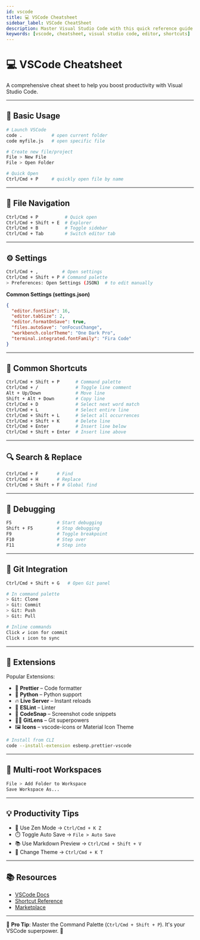 ```yaml
---
id: vscode
title: 💻 VSCode Cheatsheet
sidebar_label: VSCode CheatSheet
description: Master Visual Studio Code with this quick reference guide
keywords: [vscode, cheatsheet, visual studio code, editor, shortcuts]
---
```


# 💻 VSCode Cheatsheet

A comprehensive cheat sheet to help you boost productivity with Visual Studio Code.

---

## 🚀 Basic Usage

```bash
# Launch VSCode
code .           # open current folder
code myfile.js   # open specific file

# Create new file/project
File > New File
File > Open Folder

# Quick Open
Ctrl/Cmd + P     # quickly open file by name
```

---

## 📁 File Navigation

```bash
Ctrl/Cmd + P          # Quick open
Ctrl/Cmd + Shift + E  # Explorer
Ctrl/Cmd + B          # Toggle sidebar
Ctrl/Cmd + Tab        # Switch editor tab
```

---

## ⚙️ Settings

```bash
Ctrl/Cmd + ,         # Open settings
Ctrl/Cmd + Shift + P # Command palette
> Preferences: Open Settings (JSON)  # to edit manually
```

**Common Settings (settings.json)**

```json
{
  "editor.fontSize": 16,
  "editor.tabSize": 2,
  "editor.formatOnSave": true,
  "files.autoSave": "onFocusChange",
  "workbench.colorTheme": "One Dark Pro",
  "terminal.integrated.fontFamily": "Fira Code"
}
```

---

## 🧠 Common Shortcuts

```bash
Ctrl/Cmd + Shift + P      # Command palette
Ctrl/Cmd + /              # Toggle line comment
Alt + Up/Down             # Move line
Shift + Alt + Down        # Copy line
Ctrl/Cmd + D              # Select next word match
Ctrl/Cmd + L              # Select entire line
Ctrl/Cmd + Shift + L      # Select all occurrences
Ctrl/Cmd + Shift + K      # Delete line
Ctrl/Cmd + Enter          # Insert line below
Ctrl/Cmd + Shift + Enter  # Insert line above
```

---

## 🔍 Search & Replace

```bash
Ctrl/Cmd + F       # Find
Ctrl/Cmd + H       # Replace
Ctrl/Cmd + Shift + F # Global find
```

---

## 🐞 Debugging

```bash
F5                 # Start debugging
Shift + F5         # Stop debugging
F9                 # Toggle breakpoint
F10                # Step over
F11                # Step into
```

---

## 🔀 Git Integration

```bash
Ctrl/Cmd + Shift + G   # Open Git panel

# In command palette
> Git: Clone
> Git: Commit
> Git: Push
> Git: Pull

# Inline commands
Click ✔️ icon for commit
Click ↕️ icon to sync
```

---

## 🧩 Extensions

Popular Extensions:

- 🌈 **Prettier** – Code formatter
- 🐍 **Python** – Python support
- 🔥 **Live Server** – Instant reloads
- 🚀 **ESLint** – Linter
- 🧠 **CodeSnap** – Screenshot code snippets
- 👩‍💻 **GitLens** – Git superpowers
- 🖼️ **Icons** – vscode-icons or Material Icon Theme

```bash
# Install from CLI
code --install-extension esbenp.prettier-vscode
```

---

## 📂 Multi-root Workspaces

```bash
File > Add Folder to Workspace
Save Workspace As...
```

---

## 💡 Productivity Tips

- 🌌 Use Zen Mode → `Ctrl/Cmd + K Z`
- ⏱️ Toggle Auto Save → `File > Auto Save`
- 📚 Use Markdown Preview → `Ctrl/Cmd + Shift + V`
- 🎨 Change Theme → `Ctrl/Cmd + K T`

---

## 📚 Resources

- [VSCode Docs](https://code.visualstudio.com/docs)
- [Shortcut Reference](https://code.visualstudio.com/shortcuts)
- [Marketplace](https://marketplace.visualstudio.com/VSCode)

---

🧠 **Pro Tip**: Master the Command Palette (`Ctrl/Cmd + Shift + P`). It's your VSCode superpower. 💪

